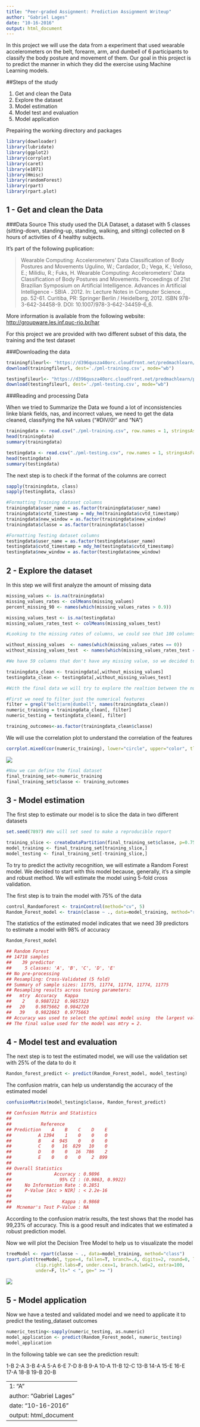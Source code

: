---
title: "Peer-graded Assignment: Prediction Assignment Writeup"
author: "Gabriel Lages"
date: "10-16-2016"
output: html_document
---

In this project we will use the data from a experiment that used wearable accelerometers on the belt, forearm, arm, and dumbell of 6 participants to classify the body posture and movement of them. Our goal in this project is to predict the manner in which they did the exercise using Machine Learning models.

##Steps of the study

1. Get and clean the Data
2. Explore the dataset
3. Model estimation
4. Model test and evaluation
5. Model application

Prepairing the working directory and packages

```{r packages, results='hide', message=FALSE, warning=FALSE}

library(downloader)
library(lubridate)
library(ggplot2)
library(corrplot)
library(caret)
library(e1071)
library(Hmisc)
library(randomForest)
library(rpart)
library(rpart.plot)

```

## 1 - Get and clean the Data

###Data Source
This study used the DLA Dataset, a dataset with 5 classes (sitting-down, standing-up, standing, walking, and sitting) collected on 8 hours of activities of 4 healthy subjects.

It's part of  the following puplication: 

>Wearable Computing: Accelerometers' Data Classification of Body Postures and Movements Ugulino, W.; Cardador, D.; Vega, K.; Velloso, E.; Milidiu, R.; Fuks, H. Wearable Computing: Accelerometers' Data Classification of Body Postures and Movements. Proceedings of 21st Brazilian Symposium on Artificial Intelligence. Advances in Artificial Intelligence - SBIA . 2012. In: Lecture Notes in Computer Science. , pp. 52-61. Curitiba, PR: Springer Berlin / Heidelberg, 2012. ISBN 978-3-642-34458-9. DOI: 10.1007/978-3-642-34459-6_6.

More information is available from the following website: 
<http://groupware.les.inf.puc-rio.br/har>

For this project we are provided with two different subset of this data, the training and the test dataset

###Downloading the data

```{r download, eval=FALSE}

trainingfileurl<- "https://d396qusza40orc.cloudfront.net/predmachlearn/pml-training.csv"
download(trainingfileurl, dest='./pml-training.csv', mode="wb")

testingfileurl<- "https://d396qusza40orc.cloudfront.net/predmachlearn/pml-testing.csv"
download(testingfileurl, dest='./pml-testing.csv', mode="wb")
```

###Reading and processing Data

When we tried to Summarize the Data we found a lot of inconsistencies linke blank fields, nas, and incorrect values, we need to get the data cleaned, classifying the NA values ("#DIV/0!" and "NA")

```{r read, results='hide', message=FALSE, warning=FALSE}
trainingdata <- read.csv("./pml-training.csv", row.names = 1, stringsAsFactors = FALSE, na.strings=c("#DIV/0!", "" , "NA"))
head(trainingdata)
summary(trainingdata)

testingdata <- read.csv("./pml-testing.csv", row.names = 1, stringsAsFactors = FALSE, na.strings=c("#DIV/0!", "" , "NA"))
head(testingdata)
summary(testingdata)
```

The next step is to check if the format of the columns are correct

```{r check, results='hide', message=FALSE, warning=FALSE}

sapply(trainingdata, class)
sapply(testingdata, class)

#Formatting Training dataset columns
trainingdata$user_name = as.factor(trainingdata$user_name)
trainingdata$cvtd_timestamp = mdy_hm(trainingdata$cvtd_timestamp)
trainingdata$new_window = as.factor(trainingdata$new_window)
trainingdata$classe = as.factor(trainingdata$classe)

#Formatting Testing dataset columns
testingdata$user_name = as.factor(testingdata$user_name)
testingdata$cvtd_timestamp = mdy_hm(testingdata$cvtd_timestamp)
testingdata$new_window = as.factor(testingdata$new_window)

```

## 2 - Explore the dataset

In this step we will first analyze the amount of missing data

```{r missing, results='hide', message=FALSE, warning=FALSE}

missing_values <- is.na(trainingdata)
missing_values_rates <- colMeans(missing_values)
percent_missing_90 <- names(which(missing_values_rates > 0.9))

missing_values_test <- is.na(testingdata)
missing_values_rates_test <- colMeans(missing_values_test)

#Looking to the missing rates of columns, we could see that 100 columns has more than 90% of missing values

without_missing_values  <- names(which(missing_values_rates == 0))
without_missing_values_test  <- names(which(missing_values_rates_test == 0))

#We have 59 columns that don't have any missing value, so we decided to keep just this columns on the dataset 

trainingdata_clean <- trainingdata[,without_missing_values]
testingdata_clean <- testingdata[,without_missing_values_test]

#With the final data we will try to explore the realtion between the numeric features

#First we need to filter just the numerical features
filter = grepl("belt|arm|dumbell", names(trainingdata_clean))
numeric_training = trainingdata_clean[, filter]
numeric_testing = testingdata_clean[, filter]

training_outcomes<-as.factor(trainingdata_clean$classe)

```

We will use the correlation plot to understand the correlation of the features

```{r corrplot}
corrplot.mixed(cor(numeric_training), lower="circle", upper="color", tl.pos="lt", diag="n", order="hclust", hclust.method="complete")
```
![](https://github.com/gabrielclages/Coursera_Project_Machine_Learning/blob/master/images/corrplot.png)

```{r final}
#Now we can define the final dataset
final_training_set<-numeric_training
final_training_set$classe <- training_outcomes
```

## 3 - Model estimation

The first step to estimate our model is to slice the data in two different datasets

```{r slice, results='hide', message=FALSE, warning=FALSE}

set.seed(7897) #We will set seed to make a reproducible report

training_slice <- createDataPartition(final_training_set$classe, p=0.75, list=F)
model_training <- final_training_set[training_slice,]
model_testing <- final_training_set[-training_slice,]

```

To try to predict the activity recognition, we will estimate a Random Forest model. We decided to start with this model because, generally, it's a simple and robust method. We will estimate the model using 5-fold cross validation.

The first step is to train the model with 75% of the data 

```{r model, results='hide', message=FALSE, warning=FALSE}

control_Randomforest <- trainControl(method="cv", 5)
Random_Forest_model <- train(classe ~ ., data=model_training, method="rf", trControl=control_Randomforest, ntree=250)
```

The statistics of the estimated model indicates that we need 39 predictors to estimate a model with 98% of accuracy

```{r model_statistics}
Random_Forest_model
```
```{r random}
## Random Forest 
## 14718 samples
##    39 predictor
##     5 classes: 'A', 'B', 'C', 'D', 'E' 
## No pre-processing
## Resampling: Cross-Validated (5 fold) 
## Summary of sample sizes: 11775, 11774, 11774, 11774, 11775 
## Resampling results across tuning parameters:
##   mtry  Accuracy   Kappa    
##    2    0.9887212  0.9857323
##   20    0.9875662  0.9842720
##   39    0.9822663  0.9775663
## Accuracy was used to select the optimal model using  the largest value.
## The final value used for the model was mtry = 2.
```

## 4 - Model test and evaluation

The next step is to test the estimated model, we will use the validation set with 25% of the data to do it

```{r model_predict, results='hide', message=FALSE, warning=FALSE}
Randon_forest_predict <- predict(Random_Forest_model, model_testing)
```

The confusion matrix, can help us understandig the accuracy of the estimated model

```{r confusionmatrix}
confusionMatrix(model_testing$classe, Randon_forest_predict)

## Confusion Matrix and Statistics
## 
##           Reference
## Prediction    A    B    C    D    E
##          A 1394    1    0    0    0
##          B    4  945    0    0    0
##          C    0   16  829   10    0
##          D    0    0   16  786    2
##          E    0    0    0    2  899
## 
## Overall Statistics                                 
##                Accuracy : 0.9896          
##                  95% CI : (0.9863, 0.9922)
##     No Information Rate : 0.2851          
##     P-Value [Acc > NIR] : < 2.2e-16       
##                                           
##                   Kappa : 0.9868          
##  Mcnemar's Test P-Value : NA              
```


According to the confusion matrix results, the test shows that the model has 99,23% of accuracy. This is a good result and indicates that we estimated a robust prediction model.

Now we will plot the Decision Tree Model to help us to visualizate the model

```{r treemodel}
treeModel <- rpart(classe ~ ., data=model_training, method="class")
rpart.plot(treeModel, type=4, fallen=T, branch=.4, digits=2, round=0, leaf.round=9,
           clip.right.labs=F, under.cex=1, branch.lwd=2, extra=100,
           under=F, lt=" < ", ge=" >= ")
```
![](https://github.com/gabrielclages/Coursera_Project_Machine_Learning/blob/master/images/treemodel.png)

## 5 - Model application

Now we have a tested and validated model and we need to applicate it to predict the testing_dataset outcomes

```{r model_application, results='hide', message=FALSE, warning=FALSE}
numeric_testing<-sapply(numeric_testing, as.numeric)
model_application <- predict(Random_Forest_model, numeric_testing)
model_application
```

In the following table we can see the prediction result:

1-B 
2-A 
3-B 
4-A 
5-A 
6-E 
7-D 
8-B 
9-A 
10-A 
11-B 
12-C 
13-B 
14-A 
15-E 
16-E 
17-A 
18-B 
19-B 
20-B 

---
1: "A"
author: "Gabriel Lages"
date: "10-16-2016"
output: html_document
---
